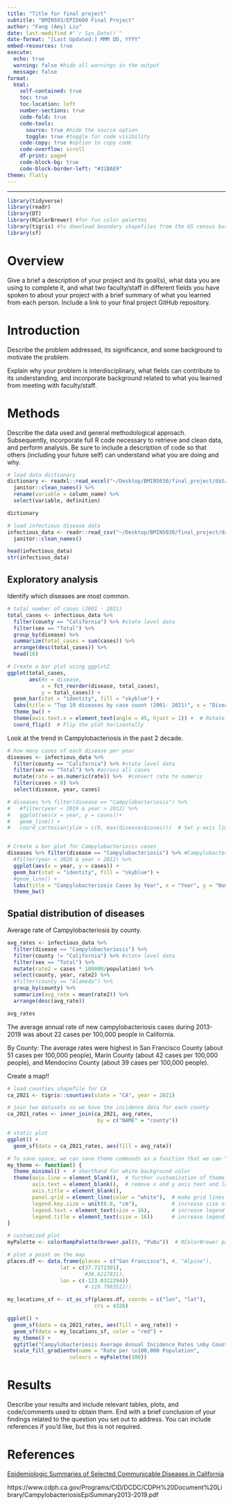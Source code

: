 ```yaml
---
title: "Title for final project"
subtitle: "BMIN503/EPID600 Final Project"
author: "Fang (Amy) Liu"
date: last-modified #"`r Sys.Date()`"
date-format: "[Last Updated:] MMM DD, YYYY"
embed-resources: true
execute: 
  echo: true 
  warning: false #hide all warnings in the output 
  message: false
format:
  html:
    self-contained: true
    toc: true
    toc-location: left
    number-sections: true
    code-fold: true
    code-tools:
      source: true #hide the source option
      toggle: true #toggle for code visibility
    code-copy: true #option to copy code
    code-overflow: scroll
    df-print: paged
    code-block-bg: true
    code-block-border-left: "#31BAE9"
theme: flatly
---
```


------------------------------------------------------------------------

```r
library(tidyverse)
library(readr)
library(DT)
library(RColorBrewer) #for fun color palettes
library(tigris) #to download boundary shapefiles from the US census bureau
library(sf)
```

# Overview

Give a brief a description of your project and its goal(s), what data you are using to complete it, and what two faculty/staff in different fields you have spoken to about your project with a brief summary of what you learned from each person. Include a link to your final project GitHub repository.

# Introduction

Describe the problem addressed, its significance, and some background to motivate the problem.

Explain why your problem is interdisciplinary, what fields can contribute to its understanding, and incorporate background related to what you learned from meeting with faculty/staff.

# Methods

Describe the data used and general methodological approach. Subsequently, incorporate full R code necessary to retrieve and clean data, and perform analysis. Be sure to include a description of code so that others (including your future self) can understand what you are doing and why.

```r
# load data dictionary 
dictionary <- readxl::read_excel("~/Desktop/BMIN5030/final_project/data/data_dictionary.xlsx", skip = 1) %>% 
  janitor::clean_names() %>% 
  rename(variable = column_name) %>% 
  select(variable, definition)

dictionary

# load infectious disease data 
infectious_data <- readr::read_csv("~/Desktop/BMIN5030/final_project/data/infectious_diseases_by_county_year_and_sex.csv") %>% 
  janitor::clean_names()

head(infectious_data)
str(infectious_data)
```

## Exploratory analysis 

Identify which diseases are most common.

```r
# total number of cases (2001 - 2021)
total_cases <- infectious_data %>% 
  filter(county == "California") %>% #state level data
  filter(sex == "Total") %>% 
  group_by(disease) %>% 
  summarize(total_cases = sum(cases)) %>% 
  arrange(desc(total_cases)) %>% 
  head(10)

# Create a bar plot using ggplot2
ggplot(total_cases, 
       aes(#x = disease, 
           x = fct_reorder(disease, total_cases),
           y = total_cases)) +
  geom_bar(stat = "identity", fill = "skyblue") +
  labs(title = "Top 10 diseases by case count (2001- 2021)", x = "Disease", y = "Total Cases") +
  theme_bw() +
  theme(axis.text.x = element_text(angle = 45, hjust = 1)) +  # Rotate x-axis labels for readability
  coord_flip()  # Flip the plot horizontally

```

Look at the trend in Campylobacteriosis in the past 2 decade. 

```r
# how many cases of each disease per year 
diseases <- infectious_data %>% 
  filter(county == "California") %>% #state level data
  filter(sex == "Total") %>% #across all cases 
  mutate(rate = as.numeric(rate)) %>%  #convert rate to numeric
  filter(cases > 0) %>% 
  select(disease, year, cases) 

# diseases %>% filter(disease == "Campylobacteriosis") %>% 
#   #filter(year < 2019 & year > 2012) %>% 
#   ggplot(aes(x = year, y = cases))+
#   geom_line() +
#   coord_cartesian(ylim = c(0, max(diseases$cases)))  # Set y-axis limits


# Create a bar plot for Campylobacteriosis cases
diseases %>% filter(disease == "Campylobacteriosis") %>% #Campylobacteriosis, Salmonellosis
  #filter(year < 2020 & year > 2012) %>% 
  ggplot(aes(x = year, y = cases)) +
  geom_bar(stat = "identity", fill = "skyblue") +
  #geom_line() +
  labs(title = "Campylobacteriosis Cases by Year", x = "Year", y = "Number of Cases") +
  theme_bw()
```

## Spatial distribution of diseases 

Average rate of Campylobacteriosis by county.

```r
avg_rates <- infectious_data %>% 
  filter(disease == "Campylobacteriosis") %>% 
  filter(county != "California") %>% #state level data
  filter(sex == "Total") %>% 
  mutate(rate2 = cases * 100000/population) %>% 
  select(county, year, rate2) %>% 
  #filter(county == "Alameda") %>% 
  group_by(county) %>% 
  summarize(avg_rate = mean(rate2)) %>% 
  arrange(desc(avg_rate))

avg_rates
```

The average annual rate of new campylobacteriosis cases during 2013-2019 was about
22 cases per 100,000 people in California. 

By County: The average rates were highest in San Francisco County (about 51 cases per
100,000 people), Marin County (about 42 cases per 100,000 people), and Mendocino
County (about 39 cases per 100,000 people).

Create a map!!

```r
# load counties shapefile for CA
ca_2021 <- tigris::counties(state = "CA", year = 2021)

# join two datasets so we have the incidence data for each county 
ca_2021_rates <- inner_join(ca_2021, avg_rates, 
                             by = c("NAME" = "county"))

# static plot
ggplot() +
  geom_sf(data = ca_2021_rates, aes(fill = avg_rate))

# To save space, we can save theme commands as a function that we can "add" to calls to ggplot
my_theme <- function() {
  theme_minimal() +  # shorthand for white background color
  theme(axis.line = element_blank(),  # further customization of theme components
        axis.text = element_blank(),  # remove x and y axis text and labels
        axis.title = element_blank(),
        panel.grid = element_line(color = "white"),  # make grid lines invisible
        legend.key.size = unit(0.8, "cm"),           # increase size of legend
        legend.text = element_text(size = 16),       # increase legend text size
        legend.title = element_text(size = 16))      # increase legend title size
}

# customized plot
myPalette <- colorRampPalette(brewer.pal(9, "PuBu"))  # RColorBrewer palette

# plot a point on the map 
places.df <- data.frame(places = c("San Francisco"), #, "Alpine"), 
                 lat = c(37.7272391),
                         #38.6217831), 
                 lon = c(-123.0322294))
                         #-119.7983522))

my_locations_sf <- st_as_sf(places.df, coords = c("lon", "lat"), 
                            crs = 4326)

ggplot() +
  geom_sf(data = ca_2021_rates, aes(fill = avg_rate)) +
  geom_sf(data = my_locations_sf, color = "red") +
  my_theme() + 
  ggtitle("Campylobacteriosis Average Annual Incidence Rates \nby County, CA, 2001-2021") + 
  scale_fill_gradientn(name = "Rate per \n100,000 Population",      
                    colours = myPalette(100))   
```


# Results

Describe your results and include relevant tables, plots, and code/comments used to obtain them. End with a brief conclusion of your findings related to the question you set out to address. You can include references if you'd like, but this is not required.

# References

[Epidemiologic Summaries of Selected Communicable Diseases in California](https://www.cdph.ca.gov/Programs/CID/DCDC/Pages/EpiSummariesofCDsCA.aspx)

https://www.cdph.ca.gov/Programs/CID/DCDC/CDPH%20Document%20Library/CampylobacteriosisEpiSummary2013-2019.pdf

